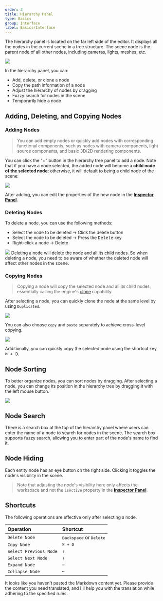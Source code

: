 ```yaml
---
order: 3
title: Hierarchy Panel
type: Basics
group: Interface
label: Basics/Interface
---
```


The hierarchy panel is located on the far left side of the editor. It displays all the nodes in the current scene in a tree structure. The scene node is the parent node of all other nodes, including cameras, lights, meshes, etc.

<Image src="https://mdn.alipayobjects.com/huamei_fvsq9p/afts/img/A*YOCVRa_kAaAAAAAAAAAAAAAADqiTAQ/original" />

In the hierarchy panel, you can:

- Add, delete, or clone a node
- Copy the path information of a node
- Adjust the hierarchy of nodes by dragging
- Fuzzy search for nodes in the scene
- Temporarily hide a node

## Adding, Deleting, and Copying Nodes

### Adding Nodes

> You can add empty nodes or quickly add nodes with corresponding functional components, such as nodes with camera components, light source components, and basic 3D/2D rendering components.

You can click the "+" button in the hierarchy tree panel to add a node. Note that if you have a node selected, the added node will become a **child node of the selected node**; otherwise, it will default to being a child node of the scene:

<Image
  figcaption="Add a node using the add button"
  src="https://mdn.alipayobjects.com/huamei_yo47yq/afts/img/A*JmW8S4_cb4YAAAAAAAAAAAAADhuCAQ/original"
/>

After adding, you can edit the properties of the new node in the **[Inspector Panel](/en/docs/interface/inspector)**.

### Deleting Nodes

To delete a node, you can use the following methods:

- Select the node to be deleted -> Click the delete button
- Select the node to be deleted -> Press the <Kbd>Delete</Kbd> key
- Right-click a node -> Delete

<Image src="https://mdn.alipayobjects.com/huamei_yo47yq/afts/img/A*P7PJTrSlaHMAAAAAAAAAAAAADhuCAQ/original" />

<Callout type="warning">
  Deleting a node will delete the node and all its child nodes. So when deleting a node, you need to be aware of whether the deleted node will affect other nodes in the scene.
</Callout>

### Copying Nodes

> Copying a node will copy the selected node and all its child nodes, essentially calling the engine's [clone](/en/docs/core/clone) capability.

After selecting a node, you can quickly clone the node at the same level by using `Duplicated`.

<Image src="https://mdn.alipayobjects.com/huamei_yo47yq/afts/img/A*ZBAsRKWVP9oAAAAAAAAAAAAADhuCAQ/original" />

You can also choose `copy` and `paste` separately to achieve cross-level copying.

<Image src="https://mdn.alipayobjects.com/huamei_yo47yq/afts/img/A*9groQ7DrzM4AAAAAAAAAAAAADhuCAQ/original" />

Additionally, you can quickly copy the selected node using the shortcut key <Kbd>⌘ + D</Kbd>.

## Node Sorting

To better organize nodes, you can sort nodes by dragging. After selecting a node, you can change its position in the hierarchy tree by dragging it with the left mouse button.

<Image src="https://mdn.alipayobjects.com/huamei_yo47yq/afts/img/A*eQi1SZYqqCgAAAAAAAAAAAAADhuCAQ/original" />

## Node Search

There is a search box at the top of the hierarchy panel where users can enter the name of a node to search for nodes in the scene. The search box supports fuzzy search, allowing you to enter part of the node's name to find it.

## Node Hiding

Each entity node has an eye button on the right side. Clicking it toggles the node's visibility in the scene.

> Note that adjusting the node's visibility here only affects the workspace and not the `isActive` property in the **[Inspector Panel](/en/docs/interface/inspector)**.

## Shortcuts

The following operations are effective only after selecting a node.

| Operation         | Shortcut                                   |
| :---------------- | :----------------------------------------- |
| `Delete Node`     | <Kbd>Backspace</Kbd> or <Kbd>Delete</Kbd>  |
| `Copy Node`       | <Kbd>⌘ + D</Kbd>                           |
| `Select Previous Node` | <Kbd>↑</Kbd>                          |
| `Select Next Node` | <Kbd>↓</Kbd>                              |
| `Expand Node`     | <Kbd>→</Kbd>                               |
| `Collapse Node`   | <Kbd>←</Kbd>                               |

It looks like you haven't pasted the Markdown content yet. Please provide the content you need translated, and I'll help you with the translation while adhering to the specified rules.
